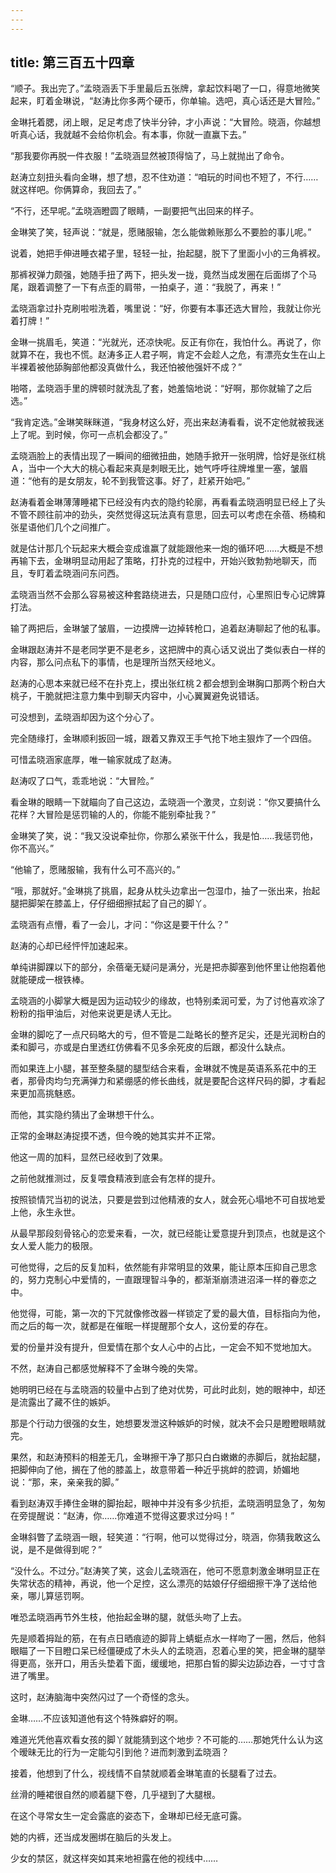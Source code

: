 ```yaml
---
---
---
```

title: 第三百五十四章
---




“顺子。我出完了。”孟晓涵丢下手里最后五张牌，拿起饮料喝了一口，得意地微笑起来，盯着金琳说，“赵涛比你多两个硬币，你单输。选吧，真心话还是大冒险。”

金琳托着腮，闭上眼，足足考虑了快半分钟，才小声说：“大冒险。晓涵，你越想听真心话，我就越不会给你机会。有本事，你就一直赢下去。”

“那我要你再脱一件衣服！”孟晓涵显然被顶得恼了，马上就抛出了命令。

赵涛立刻扭头看向金琳，想了想，忍不住劝道：“咱玩的时间也不短了，不行……就这样吧。你俩算命，我回去了。”

“不行，还早呢。”孟晓涵瞪圆了眼睛，一副要把气出回来的样子。

金琳笑了笑，轻声说：“就是，愿赌服输，怎么能做赖账那么不要脸的事儿呢。”

说着，她把手伸进睡衣裙子里，轻轻一扯，抬起腿，脱下了里面小小的三角裤衩。

那裤衩弹力颇强，她随手扭了两下，把头发一拢，竟然当成发圈在后面绑了个马尾，跟着调整了一下有点歪的肩带，一拍桌子，道：“我脱了，再来！”

孟晓涵拿过扑克刷啦啦洗着，嘴里说：“好，你要有本事还选大冒险，我就让你光着打牌！”

金琳一挑眉毛，笑道：“光就光，还凉快呢。反正有你在，我怕什么。再说了，你就算不在，我也不慌。赵涛多正人君子啊，肯定不会趁人之危，有漂亮女生在山上半裸着被他舔胸部他都没真做什么，我还怕被他强奸不成？”

啪嗒，孟晓涵手里的牌顿时就洗乱了套，她羞恼地说：“好啊，那你就输了之后选。”

“我肯定选。”金琳笑眯眯道，“我身材这么好，亮出来赵涛看看，说不定他就被我迷上了呢。到时候，你可一点机会都没了。”

孟晓涵脸上的表情出现了一瞬间的细微扭曲，她随手掀开一张明牌，恰好是张红桃Ａ，当中一个大大的桃心看起来真是刺眼无比，她气呼呼往牌堆里一塞，皱眉道：“他有的是女朋友，轮不到我管这事。好了，赶紧开始吧。”

赵涛看着金琳薄薄睡裙下已经没有内衣的隐约轮廓，再看看孟晓涵明显已经上了头不管不顾往前冲的劲头，突然觉得这玩法真有意思，回去可以考虑在余蓓、杨楠和张星语他们几个之间推广。

就是估计那几个玩起来大概会变成谁赢了就能跟他来一炮的循环吧……大概是不想再输下去，金琳明显动用起了策略，打扑克的过程中，开始兴致勃勃地聊天，而且，专盯着孟晓涵问东问西。

孟晓涵当然不会那么容易被这种套路绕进去，只是随口应付，心里照旧专心记牌算打法。

输了两把后，金琳皱了皱眉，一边摸牌一边掉转枪口，追着赵涛聊起了他的私事。

金琳跟赵涛并不是老同学更不是老乡，这把牌中的真心话又说出了类似表白一样的内容，那么问点私下的事情，也是理所当然天经地义。

赵涛的心思本来就已经不在扑克上，摸出张红桃２都会想到金琳胸口那两个粉白大桃子，干脆就把注意力集中到聊天内容中，小心翼翼避免说错话。

可没想到，孟晓涵却因为这个分心了。

完全随缘打，金琳顺利扳回一城，跟着又靠双王手气抢下地主狠炸了一个四倍。

可惜孟晓涵家底厚，唯一输家就成了赵涛。

赵涛叹了口气，乖乖地说：“大冒险。”

看金琳的眼睛一下就瞄向了自己这边，孟晓涵一个激灵，立刻说：“你又要搞什么花样？大冒险是惩罚输的人的，你能不能别牵扯我？”

金琳笑了笑，说：“我又没说牵扯你，你那么紧张干什么，我是怕……我惩罚他，你不高兴。”

“他输了，愿赌服输，我有什么可不高兴的。”

“哦，那就好。”金琳挑了挑眉，起身从枕头边拿出一包湿巾，抽了一张出来，抬起腿把脚架在膝盖上，仔仔细细擦拭起了自己的脚丫。

孟晓涵有点懵，看了一会儿，才问：“你这是要干什么？”

赵涛的心却已经怦怦加速起来。

单纯讲脚踝以下的部分，余蓓毫无疑问是满分，光是把赤脚塞到他怀里让他抱着他就能硬成一根铁棒。

孟晓涵的小脚掌大概是因为运动较少的缘故，也特别柔润可爱，为了讨他喜欢涂了粉粉的指甲油后，对他来说更是诱人无比。

金琳的脚吃了一点尺码略大的亏，但不管是二趾略长的整齐足尖，还是光润粉白的柔和脚弓，亦或是白里透红仿佛看不见多余死皮的后跟，都没什么缺点。

而如果连上小腿，甚至整条腿的腿型结合来看，金琳就不愧是英语系系花中的王者，那骨肉均匀充满弹力和紧绷感的修长曲线，就是要配合这样尺码的脚，才看起来更加高挑魅惑。

而他，其实隐约猜出了金琳想干什么。

正常的金琳赵涛捉摸不透，但今晚的她其实并不正常。

他这一周的加料，显然已经收到了效果。

之前他就推测过，反复喂食精液到底会有怎样的提升。

按照锁情咒当初的说法，只要是尝到过他精液的女人，就会死心塌地不可自拔地爱上他，永生永世。

从最早那段刻骨铭心的恋爱来看，一次，就已经能让爱意提升到顶点，也就是这个女人爱人能力的极限。

可他觉得，之后的反复加料，依然能有非常明显的效果，能让原本压抑自己思念的，努力克制心中爱情的，一直跟理智斗争的，都渐渐崩溃进沼泽一样的眷恋之中。

他觉得，可能，第一次的下咒就像修改器一样锁定了爱的最大值，目标指向为他，而之后的每一次，就都是在催眠一样提醒那个女人，这份爱的存在。

爱的份量并没有提升，但爱情在那个女人心中的占比，一定会不知不觉地加大。

不然，赵涛自己都感觉解释不了金琳今晚的失常。

她明明已经在与孟晓涵的较量中占到了绝对优势，可此时此刻，她的眼神中，却还是流露出了藏不住的嫉妒。

那是个行动力很强的女生，她想要发泄这种嫉妒的时候，就决不会只是瞪瞪眼睛就完。

果然，和赵涛预料的相差无几，金琳擦干净了那只白白嫩嫩的赤脚后，就抬起腿，把脚伸向了他，搁在了他的膝盖上，故意带着一种近乎挑衅的腔调，娇媚地说：“那，来，亲亲我的脚。”

看到赵涛双手捧住金琳的脚抬起，眼神中并没有多少抗拒，孟晓涵明显急了，匆匆在旁提醒说：“赵涛，你……你难道不觉得这要求过分吗！”

金琳斜瞥了孟晓涵一眼，轻笑道：“行啊，他可以觉得过分，晓涵，你猜我敢这么说，是不是做得到呢？”

“没什么。不过分。”赵涛笑了笑，这会儿孟晓涵在，他可不愿意刺激金琳明显正在失常状态的精神，再说，他一个足控，这么漂亮的姑娘仔仔细细擦干净了送给他亲，哪儿算惩罚啊。

唯恐孟晓涵再节外生枝，他抬起金琳的腿，就低头吻了上去。

先是顺着拇趾的筋，在有点日晒痕迹的脚背上蜻蜓点水一样吻了一圈，然后，他斜眼瞄了一下目瞪口呆已经僵硬成了木头人的孟晓涵，忍着心里的笑，把金琳的腿举得更高，张开口，用舌头垫着下面，缓缓地，把那白皙的脚尖边舔边吞，一寸寸含进了嘴里。

这时，赵涛脑海中突然闪过了一个奇怪的念头。

金琳……不应该知道他有这个特殊癖好的啊。

难道光凭他喜欢看女孩的脚丫就能猜到这个地步？不可能的……那她凭什么认为这个暧昧无比的行为一定能勾引到他？进而刺激到孟晓涵？

接着，他想到了什么，视线情不自禁就顺着金琳笔直的长腿看了过去。

丝滑的睡裙很自然的顺着腿下卷，几乎褪到了大腿根。

在这个寻常女生一定会露底的姿态下，金琳却已经无底可露。

她的内裤，还当成发圈绑在脑后的头发上。

少女的禁区，就这样突如其来地袒露在他的视线中……